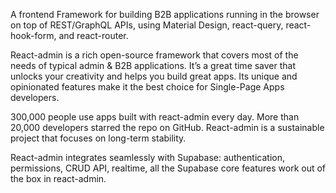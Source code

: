 A frontend Framework for building B2B applications running in the browser on top of REST/GraphQL APIs, using Material Design, react-query, react-hook-form, and react-router.

React-admin is a rich open-source framework that covers most of the needs of typical admin & B2B applications. It’s a great time saver that unlocks your creativity and helps you build great apps. Its unique and opinionated features make it the best choice for Single-Page Apps developers.

300,000 people use apps built with react-admin every day. More than 20,000 developers starred the repo on GitHub. React-admin is a sustainable project that focuses on long-term stability.

React-admin integrates seamlessly with Supabase: authentication, permissions, CRUD API, realtime, all the Supabase core features work out of the box in react-admin.
